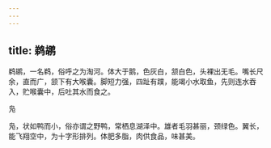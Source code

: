```yaml
---
---
---
```

title: 鹈鹕
---



鹈鹕，一名鹈，俗呼之为淘河。体大于鹅，色灰白，颔白色，头裸出无毛。嘴长尺余，直而广，颔下有大喉囊。脚短力强，四趾有蹼，能竭小水取鱼，先则连水吞入，贮喉囊中，后吐其水而食之。

凫

凫，状如鸭而小，俗亦谓之野鸭，常栖息湖泽中。雄者毛羽甚丽，颈绿色。翼长，能飞翔空中，为十字形排列。体肥多脂，肉供食品，味甚美。